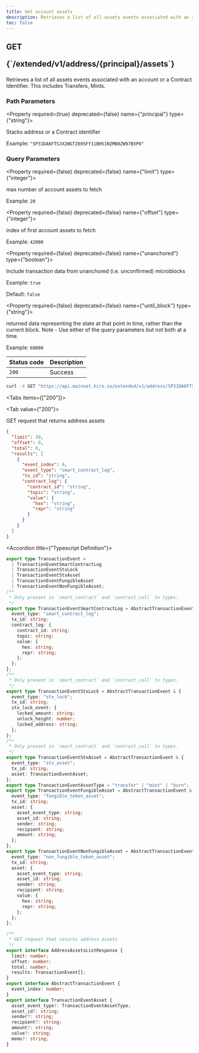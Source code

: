 ```yaml
---
title: Get account assets
description: Retrieves a list of all assets events associated with an account or a Contract Identifier.
toc: false
---
```




<Root>

<API>

<div className='flex-1'>

<h2 className="not-prose mb-2 inline-flex items-center gap-3 font-mono">
  <div className="rounded-lg border px-1 py-0.5 text-xs font-medium border-green-400/50 bg-green-400/20 text-green-600 dark:text-green-400">
    GET
  </div>
  <p className="text-xs break-words overflow-hidden w-[95%]">{`/extended/v1/address/{principal}/assets`}</p>
</h2>

Retrieves a list of all assets events associated with an account or a Contract Identifier. This includes Transfers, Mints.

### Path Parameters

<Property required={true} deprecated={false} name={"principal"} type={"string"}>

Stacks address or a Contract identifier

<span>Example:  `"SP31DA6FTSJX2WGTZ69SFY11BH51NZMB0ZW97B5P0"`</span>

</Property>

### Query Parameters

<Property required={false} deprecated={false} name={"limit"} type={"integer"}>

max number of account assets to fetch

<span>Example:  `20`</span>

</Property>

<Property required={false} deprecated={false} name={"offset"} type={"integer"}>

index of first account assets to fetch

<span>Example:  `42000`</span>

</Property>

<Property required={false} deprecated={false} name={"unanchored"} type={"boolean"}>

Include transaction data from unanchored (i.e. unconfirmed) microblocks

<span>Example:  `true`</span>

<span>Default:  `false`</span>

</Property>

<Property required={false} deprecated={false} name={"until_block"} type={"string"}>

returned data representing the state at that point in time, rather than the current block. Note - Use either of the query parameters but not both at a time.

<span>Example:  `60000`</span>

</Property>

| Status code | Description |
| :----------- | :----------- |
| `200` | Success |

</div>

<APIExample>

```bash title="Terminal"
curl -X GET "https://api.mainnet.hiro.so/extended/v1/address/SP31DA6FTSJX2WGTZ69SFY11BH51NZMB0ZW97B5P0/assets"
```

<Tabs items={["200"]}>

<Tab value={"200"}>

GET request that returns address assets

```json title="Example Response"
{
  "limit": 30,
  "offset": 0,
  "total": 0,
  "results": [
    {
      "event_index": 0,
      "event_type": "smart_contract_log",
      "tx_id": "string",
      "contract_log": {
        "contract_id": "string",
        "topic": "string",
        "value": {
          "hex": "string",
          "repr": "string"
        }
      }
    }
  ]
}
```

<Accordions>

<Accordion title={"Typescript Definition"}>

```ts
export type TransactionEvent =
  | TransactionEventSmartContractLog
  | TransactionEventStxLock
  | TransactionEventStxAsset
  | TransactionEventFungibleAsset
  | TransactionEventNonFungibleAsset;
/**
 * Only present in `smart_contract` and `contract_call` tx types.
 */
export type TransactionEventSmartContractLog = AbstractTransactionEvent & {
  event_type: "smart_contract_log";
  tx_id: string;
  contract_log: {
    contract_id: string;
    topic: string;
    value: {
      hex: string;
      repr: string;
    };
  };
};
/**
 * Only present in `smart_contract` and `contract_call` tx types.
 */
export type TransactionEventStxLock = AbstractTransactionEvent & {
  event_type: "stx_lock";
  tx_id: string;
  stx_lock_event: {
    locked_amount: string;
    unlock_height: number;
    locked_address: string;
  };
};
/**
 * Only present in `smart_contract` and `contract_call` tx types.
 */
export type TransactionEventStxAsset = AbstractTransactionEvent & {
  event_type: "stx_asset";
  tx_id: string;
  asset: TransactionEventAsset;
};
export type TransactionEventAssetType = "transfer" | "mint" | "burn";
export type TransactionEventFungibleAsset = AbstractTransactionEvent & {
  event_type: "fungible_token_asset";
  tx_id: string;
  asset: {
    asset_event_type: string;
    asset_id: string;
    sender: string;
    recipient: string;
    amount: string;
  };
};
export type TransactionEventNonFungibleAsset = AbstractTransactionEvent & {
  event_type: "non_fungible_token_asset";
  tx_id: string;
  asset: {
    asset_event_type: string;
    asset_id: string;
    sender: string;
    recipient: string;
    value: {
      hex: string;
      repr: string;
    };
  };
};

/**
 * GET request that returns address assets
 */
export interface AddressAssetsListResponse {
  limit: number;
  offset: number;
  total: number;
  results: TransactionEvent[];
}
export interface AbstractTransactionEvent {
  event_index: number;
}
export interface TransactionEventAsset {
  asset_event_type?: TransactionEventAssetType;
  asset_id?: string;
  sender?: string;
  recipient?: string;
  amount?: string;
  value?: string;
  memo?: string;
}

```

</Accordion>

</Accordions>

</Tab>

</Tabs>

</APIExample>

</API>

</Root>